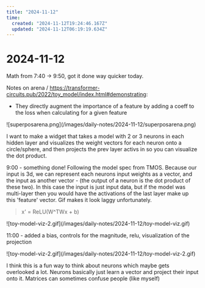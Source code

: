 ```yaml
---
title: "2024-11-12"
time:
  created: "2024-11-12T19:24:46.167Z"
  updated: "2024-11-12T06:19:19.634Z"
---
```


# 2024-11-12

<div className="mt-5 mb-5">
  <SummerDaysGraph day={"2024-11-12"}/>
</div>

Math from 7:40 -> 9:50, got it done way quicker today. 

Notes on arena / https://transformer-circuits.pub/2022/toy_model/index.html#demonstrating: 

* They directly augment the importance of a feature by adding a coeff to the loss when calculating for a given feature


<div className="flex flex-row w-full h-32 mt-10 mb-6">
  ![superposarena.png](/images/daily-notes/2024-11-12/superposarena.png)
</div>

I want to make a widget that takes a model with 2 or 3 neurons in each hidden layer and visualizes the weight vectors for each neuron onto a circle/sphere, 
and then projects the prev layer activs in so you can visualize the dot product.

9:00 - something done! Following the model spec from TMOS. Because our input is 3d, we can represent each neurons input weights as a vector, and the
input as another vector - (the output of a neuron is the dot product of these two). In this case the input is just input data, but if the model was multi-layer
then you would have the activations of the last layer make up this 'feature' vector. Gif makes it look laggy unfortunately. 

> x' = ReLU(W^TWx + b)

<div className="flex flex-row w-full h-32 mt-10 mb-[500px]">
  ![toy-model-viz-2.gif](/images/daily-notes/2024-11-12/toy-model-viz.gif)
</div>

11:00 - added a bias, controls for the magnitude, relu, visualization of the projection 

<div className="flex flex-row w-full h-32 mt-10 mb-[500px]">
  ![toy-model-viz-2.gif](/images/daily-notes/2024-11-12/toy-model-viz-2.gif)
</div>

I think this is a fun way to think about neurons which maybe gets overlooked a lot. Neurons basically just learn a vector and project their input onto it. 
Matrices can sometimes confuse people (like myself)


